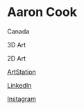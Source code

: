 # Aaron Cook

<Location>

Canada

</Location>


<Skills>

3D Art

2D Art

</Skills>

<Personal>

[ArtStation](https://www.artstation.com/aaronc3)

[LinkedIn](https://www.linkedin.com/in/aaron-cook-9a779919b/)

[Instagram](https://www.instagram.com/aaron.aarts/)

</Personal>
